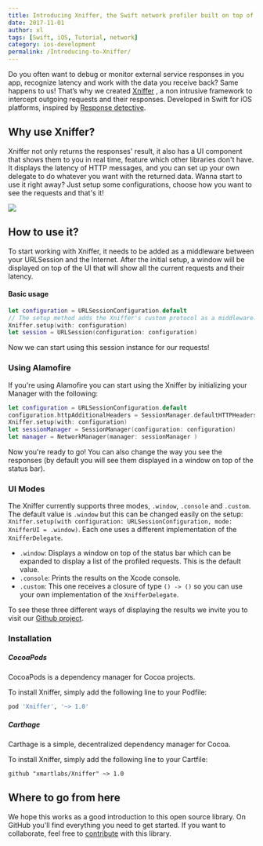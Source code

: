 ```yaml
---
title: Introducing Xniffer, the Swift network profiler built on top of URLSession!
date: 2017-11-01
author: xl
tags: [Swift, iOS, Tutorial, network]
category: ios-development
permalink: /Introducing-to-Xniffer/
---
```


Do you often want to debug or monitor external service responses in you app, recognize latency and work with the data you receive back? Same happens to us!
That’s why we created [Xniffer](https://github.com/xmartlabs/Xniffer) , a non intrusive framework to intercept outgoing requests and their responses. Developed in Swift for iOS platforms, inspired by [Response detective](https://github.com/netguru/ResponseDetective).

## Why use Xniffer?
Xniffer not only returns the responses' result, it also has a UI component that shows them to you in real time, feature which other libraries don't have. It displays the latency of HTTP messages, and you can set up your own delegate to do whatever you want with the returned data.
Wanna start to use it right away? Just setup some configurations, choose how you want to see the requests and that's it!

![](https://raw.githubusercontent.com/xmartlabs/Xniffer/master/Example/curl.gif)

## How to use it?
To start working with Xniffer, it needs to be added as a middleware between your URLSession and the Internet. After the initial setup, a window will be displayed on top of the UI that will show all the current requests and their latency.

#### Basic usage

``` Swift
let configuration = URLSessionConfiguration.default
// The setup method adds the Xniffer's custom protocol as a middleware.
Xniffer.setup(with: configuration)
let session = URLSession(configuration: configuration)
```
Now we can start using this session instance for our requests!

### Using Alamofire

If you're using Alamofire you can start using the Xniffer by initializing your Manager with the following:

``` Swift
let configuration = URLSessionConfiguration.default
configuration.httpAdditionalHeaders = SessionManager.defaultHTTPHeaders
Xniffer.setup(with: configuration)
let sessionManager = SessionManager(configuration: configuration)
let manager = NetworkManager(manager: sessionManager )
```

Now you're ready to go! You can also change the way you see the responses (by default you will see them displayed in a window on top of the status bar).

### UI Modes
The Xniffer currently supports three modes, `.window`, `.console` and `.custom`. The default value is `.window` but this can be changed easily on the setup: `Xniffer.setup(with configuration: URLSessionConfiguration, mode: XnifferUI = .window)`. Each one uses a different implementation of the `XnifferDelegate`.

- `.window`: Displays a window on top of the status bar which can be expanded to display a list of the profiled requests. This is the default value.
- `.console`: Prints the results on the Xcode console.
- `.custom`: This one receives a closure of type `() -> ()` so you can use your own implementation of the `XnifferDelegate`.

To see these three different ways of displaying the results we invite you to visit our [Github project](https://github.com/xmartlabs/Xniffer).

### Installation
##### CocoaPods

CocoaPods is a dependency manager for Cocoa projects.

To install Xniffer, simply add the following line to your Podfile:

```ruby
pod 'Xniffer', '~> 1.0'
```

##### Carthage
Carthage is a simple, decentralized dependency manager for Cocoa.

To install Xniffer, simply add the following line to your Cartfile:
```
github "xmartlabs/Xniffer" ~> 1.0
```


## Where to go from here
We hope this works as a good introduction to this open source library. On GitHub you'll find everything you need to get started. If you want to collaborate, feel free to  [contribute](https://github.com/xmartlabs/Xniffer) with this library.
